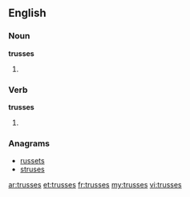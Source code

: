 ==English==

===Noun===
'''trusses'''

# {{plural of|[[truss]]}}

===Verb===
'''trusses'''

# {{third-person singular of|[[truss]]}}

===Anagrams===
* [[russets#English|russets]]
* [[struses#English|struses]]

[[ar:trusses]]
[[et:trusses]]
[[fr:trusses]]
[[my:trusses]]
[[vi:trusses]]